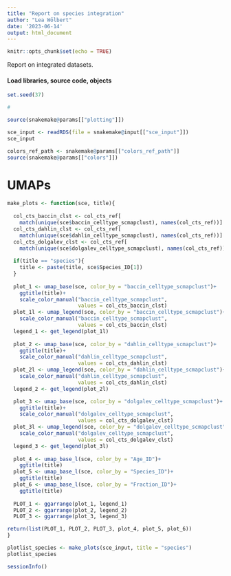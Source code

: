 ```yaml
---
title: "Report on species integration"
author: "Lea Wölbert"
date: '2023-06-14'
output: html_document
---
```


```r
knitr::opts_chunk$set(echo = TRUE)
```

Report on integrated datasets.

#### Load libraries, source code, objects

```r
set.seed(37)
```

```r
#
```

```r
source(snakemake@params[["plotting"]])
```

```r
sce_input <- readRDS(file = snakemake@input[["sce_input"]])
sce_input
```

```r
colors_ref_path <- snakemake@params[["colors_ref_path"]]
source(snakemake@params[["colors"]])
```

# UMAPs

```r

make_plots <- function(sce, title){
  
  col_cts_baccin_clst <- col_cts_ref[
    match(unique(sce$baccin_celltype_scmapclust), names(col_cts_ref))]
  col_cts_dahlin_clst <- col_cts_ref[
    match(unique(sce$dahlin_celltype_scmapclust), names(col_cts_ref))]
  col_cts_dolgalev_clst <- col_cts_ref[
    match(unique(sce$dolgalev_celltype_scmapclust), names(col_cts_ref))]
  
  if(title == "species"){
    title <- paste(title, sce$Species_ID[1])
  }
  
  plot_1 <- umap_base(sce, color_by = "baccin_celltype_scmapclust")+ 
    ggtitle(title)+
    scale_color_manual("baccin_celltype_scmapclust",
                       values = col_cts_baccin_clst)
  plot_1l <- umap_legend(sce, color_by = "baccin_celltype_scmapclust")+
    scale_color_manual("baccin_celltype_scmapclust", 
                       values = col_cts_baccin_clst)
  legend_1 <- get_legend(plot_1l)
  
  plot_2 <- umap_base(sce, color_by = "dahlin_celltype_scmapclust")+ 
    ggtitle(title)+
    scale_color_manual("dahlin_celltype_scmapclust", 
                       values = col_cts_dahlin_clst)
  plot_2l <- umap_legend(sce, color_by = "dahlin_celltype_scmapclust")+
    scale_color_manual("dahlin_celltype_scmapclust", 
                       values = col_cts_dahlin_clst)
  legend_2 <- get_legend(plot_2l)

  plot_3 <- umap_base(sce, color_by = "dolgalev_celltype_scmapclust")+ 
    ggtitle(title)+
    scale_color_manual("dolgalev_celltype_scmapclust", 
                       values = col_cts_dolgalev_clst)
  plot_3l <- umap_legend(sce, color_by = "dolgalev_celltype_scmapclust")+
    scale_color_manual("dolgalev_celltype_scmapclust", 
                       values = col_cts_dolgalev_clst)
  legend_3 <- get_legend(plot_3l)
  
  plot_4 <- umap_base_l(sce, color_by = "Age_ID")+ 
    ggtitle(title)
  plot_5 <- umap_base_l(sce, color_by = "Species_ID")+ 
    ggtitle(title)
  plot_6 <- umap_base_l(sce, color_by = "Fraction_ID")+ 
    ggtitle(title)
   
  PLOT_1 <- ggarrange(plot_1, legend_1)
  PLOT_2 <- ggarrange(plot_2, legend_2)
  PLOT_3 <- ggarrange(plot_3, legend_3)

return(list(PLOT_1, PLOT_2, PLOT_3, plot_4, plot_5, plot_6))
}
```

```r
plotlist_species <- make_plots(sce_input, title = "species")
plotlist_species
```

```r
sessionInfo()
```